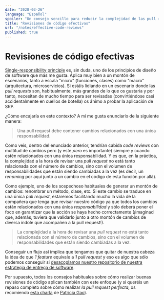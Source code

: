 ```yaml
---
date: "2020-03-26"
language: "Español"
spoiler: "Un consejo sencillo para reducir la complejidad de las pull requests y facilitar su revisión"
title: "Revisiones de código efectivas"
url: "/notes/effective-code-reviews"
published: true
---
```


# Revisiones de código efectivas

[Single-responsibility principle](https://en.wikipedia.org/wiki/Single-responsibility_principle) es, sin duda, uno de
los principios de diseño de software que más me gusta. Aplica muy bien a un montón de escenarios, tanto a escala "micro"
(funciones, clases) como "macro" (arquitectura, microservicios). Si estáis lidiando en un escenario donde las _pull
requests_ son, habitualmente, más grandes de lo que os gustaría y por tanto, necesitan de mucho tiempo para ser
revisadas (convirtiéndose casi accidentalmente en cuellos de botella) os ánimo a probar la aplicación de SRP.

¿Cómo encajaría en este contexto? A mí me gusta enunciarlo de la siguiente manera:

> Una pull request debe contener cambios relacionados con una única responsabilidad.

Como veis, dentro del enunciado anterior, tendrían cabida _code reviews_ con multitud de cambios pero (y este _pero_ es
importante) siempre y cuando estén relacionados con una única responsabilidad. Y es que, en la práctica, la complejidad
a la hora de revisar una _pull request_ no está tanto relacionada con el número de cambios, sino con el volumen de
responsabilidades que están siendo cambiadas a la vez (es decir, un _renaming_ por aquí junto a un cambio en el código
de esta función por allá).

Como ejemplo, uno de los sospechoso habituales de generar un montón de cambios: renombrar un método, clase, etc. Si este
cambio se traduce en una única _pull request_, estaremos facilitando mucho la vida de la compañera que tenga que revisar
nuestro código ya que todos los cambios están relacionados con una única _responsabilidad_ y sólo deberá poner el foco
en garantizar que la acción se haya hecho correctamente (¡imaginad que, además, tuviera que validarlo junto a otro
montón de cambios de diversa índole que acompañen a la pull request!).

> La complejidad a la hora de revisar una _pull request_ no está tanto relacionada con el número de cambios, sino con el
> volumen de responsabilidades que están siendo cambiadas a la vez.

Conseguir un flujo así implica que tengamos que quitar de nuestra cabeza la idea de que _1 feature_ equivale a _1 pull
request_ y eso es algo que sólo podemos conseguir si
[desacoplamos nuestro repositorio de nuestra estrategia de entrega de software](/blog/decoupling-vcs-from-software-delivery).

Por supuesto, todos los consejos habituales sobre cómo realizar buenas revisiones de código aplican también con este
enfoque (y si queréis un repaso completo sobre cómo realizar _la pull request perfecta_, os recomiendo
[esta charla](https://www.youtube.com/watch?v=8-ymTkrZPLg) de [Patricia Gao](https://twitter.com/patriciagao)).
